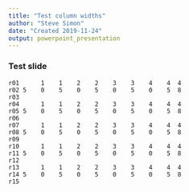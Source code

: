```yaml
---
title: "Test column widths"
author: "Steve Simon"
date: "Created 2019-11-24"
output: powerpoint_presentation
---
```


### Test slide
```
r01      1    1    2    2    3    3    4    4  4
r02 5    0    5    0    5    0    5    0    5  8
r03
r04      1    1    2    2    3    3    4    4  4
r05 5    0    5    0    5    0    5    0    5  8
r06
r07      1    1    2    2    3    3    4    4  4
r08 5    0    5    0    5    0    5    0    5  8
r09
r10      1    1    2    2    3    3    4    4  4
r11 5    0    5    0    5    0    5    0    5  8
r12
r13      1    1    2    2    3    3    4    4  4
r14 5    0    5    0    5    0    5    0    5  8
r15
```

